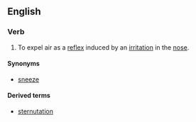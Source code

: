 ==English==
===Verb===
{{en-verb|sternutat|ing}}

# To expel air as a [[reflex]] induced by an [[irritation]] in the [[nose]].

====Synonyms====
*[[sneeze]]

====Derived terms====
*[[sternutation]]
